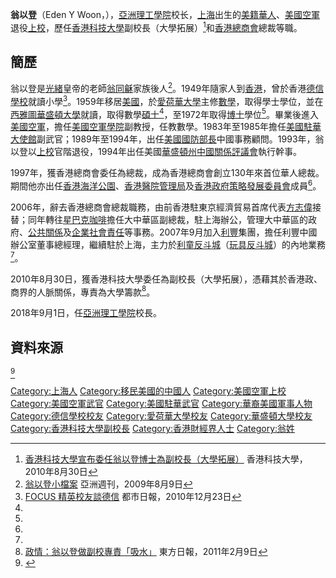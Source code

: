 '''翁以登'''（Eden Y Woon，{{bd|1947年||}}），[[亞洲理工學院|亞洲理工學院]]校长{{JP}}，[[上海|上海]]出生的[[美籍華人|美籍華人]]、[[美國空軍|美國空軍]]退役[[上校|上校]]，歷任[[香港科技大學|香港科技大學]]副校長（大學拓展）<ref name="ust1">[http://www.ust.hk/chi/news/press_20100830-801.html 香港科技大學宣布委任翁以登博士為副校長（大學拓展）] {{Wayback|url=http://www.ust.hk/chi/news/press_20100830-801.html |date=20110706174510 }} 香港科技大學，2010年8月30日</ref>和[[香港總商會|香港總商會]]總裁等職。

==簡歷==
翁以登是[[光緒|光緒]]皇帝的老師[[翁同龢|翁同龢]]家族後人<ref name="asia1">[http://www.yzzk.com/cfm/Content_Archive.cfm?Channel=al&Path=2301989572/31al1b.cfm 翁以登小檔案] {{Wayback|url=http://www.yzzk.com/cfm/Content_Archive.cfm?Channel=al&Path=2301989572%2F31al1b.cfm |date=20150623121831 }} 亞洲週刊，2009年8月9日</ref>。1949年隨家人到[[香港|香港]]，曾於香港[[德信學校|德信學校]]就讀小學<ref>[http://www.metrohk.com.hk/pda/pda_detail.php?id=151074&selectedDate=2010-12-23&categoryID=all FOCUS 精英校友談德信] {{Wayback|url=http://www.metrohk.com.hk/pda/pda_detail.php?id=151074&selectedDate=2010-12-23&categoryID=all |date=20150531165700 }} 都市日報，2010年12月23日</ref>。1959年移居[[美國|美國]]，於[[愛荷華大學|愛荷華大學]]主修[[數學|數學]]，取得學士學位，並在[[西雅圖|西雅圖]][[華盛頓大學|華盛頓大學]]就讀，取得數學[[碩士|碩士]]<ref name="ust1"/>，至1972年取得[[博士|博士]]學位<ref name="asia1"/>。畢業後進入[[美國空軍|美國空軍]]，擔任[[美國空軍學院|美國空軍學院]]副教授，任教數學。1983年至1985年擔任[[美國駐華大使館|美國駐華大使館]]副武官；1989年至1994年，出任[[美國國防部長|美國國防部長]]中國事務顧問。1993年，翁以登以[[上校|上校]]官階退役，1994年出任美國[[華盛頓州|華盛頓州]][[中國關係評議會|中國關係評議會]]執行幹事。

1997年，獲香港總商會委任為總裁，成為香港總商會創立130年來首位華人總裁。期間他亦出任[[香港海洋公園|香港海洋公園]]、[[香港醫院管理局|香港醫院管理局]]及[[香港政府|香港政府]][[策略發展委員會|策略發展委員會]]成員<ref name="ust1"/>。

2006年，辭去香港總商會總裁職務，由前香港駐東京經濟貿易首席代表[[方志偉|方志偉]]接替；同年轉往[[星巴克咖啡|星巴克咖啡]]擔任大中華區副總裁，駐上海辦公，管理大中華區的政府、[[公共關係|公共關係]]及[[企業社會責任|企業社會責任]]等事務。2007年9月加入[[利豐|利豐]]集團，擔任利豐中國辦公室董事總經理，繼續駐於上海，主力於[[利童反斗城|利童反斗城]]（[[玩具反斗城|玩具反斗城]]）的內地業務<ref name="ust1"/>。

2010年8月30日，獲香港科技大學委任為副校長（大學拓展），憑藉其於香港政、商界的人脈關係，專責為大學籌款<ref>[http://orientaldaily.on.cc/cnt/news/20110209/00176_094.html 政情：翁以登做副校專責「吸水」] {{Wayback|url=http://orientaldaily.on.cc/cnt/news/20110209/00176_094.html |date=20110211044731 }} 東方日報，2011年2月9日</ref>。

2018年9月1日，任[[亞洲理工學院|亞洲理工學院]]校長。

==資料來源==
<ref>{{cite web|title=Dr. Eden Y Woon is the Ninth President of the Asian Institute of Technology|url=https://www.ait.ac.th/about/president/|accessdate=2019-09-10|author=Asian Institute of Technology|date=2018-08|publisher=Asian Institute of Technology|language=|archive-date=2019-08-18|archive-url=https://web.archive.org/web/20190818131400/https://www.ait.ac.th/about/president/|dead-url=no}}</ref>

{{DEFAULTSORT:Woon, Eden Y}}
[[Category:上海人|Category:上海人]]
[[Category:移民美國的中國人|Category:移民美國的中國人]]
[[Category:美國空軍上校|Category:美國空軍上校]]
[[Category:美國空軍武官|Category:美國空軍武官]]
[[Category:美國駐華武官|Category:美國駐華武官]]
[[Category:華裔美國軍事人物|Category:華裔美國軍事人物]]
[[Category:德信學校校友|Category:德信學校校友]]
[[Category:愛荷華大學校友|Category:愛荷華大學校友]]
[[Category:華盛頓大學校友|Category:華盛頓大學校友]]
[[Category:香港科技大學副校長|Category:香港科技大學副校長]]
[[Category:香港財經界人士|Category:香港財經界人士]]
[[Category:翁姓|Category:翁姓]]
<references responsive="" />
